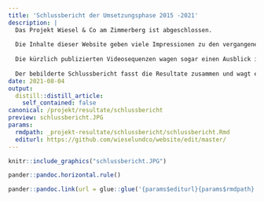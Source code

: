 ```yaml
---
title: 'Schlussbericht der Umsetzungsphase 2015 -2021'
description: |
  Das Projekt Wiesel & Co am Zimmerberg ist abgeschlossen. 
  
  Die Inhalte dieser Website geben viele Impressionen zu den vergangenen Jahren.
  
  Die kürzlich publizierten Videosequenzen wagen sogar einen Ausblick in die Zukunft von Wiesel & Co am Zimmerberg
  
  Der bebilderte Schlussbericht fasst die Resultate zusammen und wagt ebenfalls in kurzer Form einen Ausblick. 
date: 2021-08-04
output:
  distill::distill_article:
    self_contained: false
canonical: /projekt/resultate/schlussbericht
preview: schlussbericht.JPG
params:
  rmdpath: _projekt-resultate/schlussbericht/schlussbericht.Rmd
  editurl: https://github.com/wieselundco/website/edit/master/
---
```


```r
knitr::include_graphics("schlussbericht.JPG")
```


```r
pander::pandoc.horizontal.rule()

pander::pandoc.link(url = glue::glue('{params$editurl}{params$rmdpath}'),text = 'Artikel bearbeiten')
```

